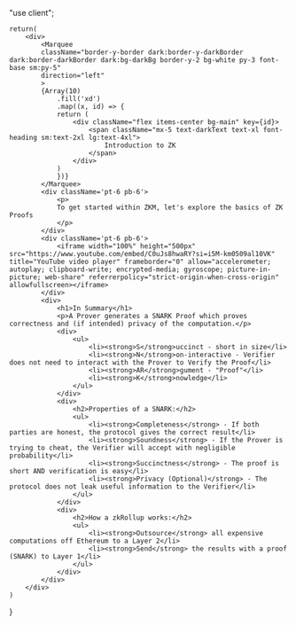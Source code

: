"use client";


    return(
        <div>
            <Marquee
            className="border-y-border dark:border-y-darkBorder dark:border-darkBorder dark:bg-darkBg border-y-2 bg-white py-3 font-base sm:py-5"
            direction="left"
            >
            {Array(10)
                .fill('xd')
                .map((x, id) => {
                return (
                    <div className="flex items-center bg-main" key={id}>
                        <span className="mx-5 text-darkText text-xl font-heading sm:text-2xl lg:text-4xl">
                            Introduction to ZK
                        </span>
                    </div>
                )
                })}
            </Marquee>
            <div className='pt-6 pb-6'>
                <p>
                To get started within ZKM, let's explore the basics of ZK Proofs
                </p>
            </div>
            <div className='pt-6 pb-6'>
                <iframe width="100%" height="500px" src="https://www.youtube.com/embed/C0uJs8hwaRY?si=i5M-km0509al10VK" title="YouTube video player" frameborder="0" allow="accelerometer; autoplay; clipboard-write; encrypted-media; gyroscope; picture-in-picture; web-share" referrerpolicy="strict-origin-when-cross-origin" allowfullscreen></iframe>
            </div>
            <div>
                <h1>In Summary</h1>
                <p>A Prover generates a SNARK Proof which proves correctness and (if intended) privacy of the computation.</p>
                <div>
                    <ul>
                        <li><strong>S</strong>uccinct - short in size</li>
                        <li><strong>N</strong>on-interactive - Verifier does not need to interact with the Prover to Verify the Proof</li>
                        <li><strong>AR</strong>gument - "Proof"</li>
                        <li><strong>K</strong>nowledge</li>
                    </ul>
                </div>
                <div>
                    <h2>Properties of a SNARK:</h2>
                    <ul>
                        <li><strong>Completeness</strong> - If both parties are honest, the protocol gives the correct result</li>
                        <li><strong>Soundness</strong> - If the Prover is trying to cheat, the Verifier will accept with negligible probability</li>
                        <li><strong>Succinctness</strong> - The proof is short AND verification is easy</li>
                        <li><strong>Privacy (Optional)</strong> - The protocol does not leak useful information to the Verifier</li>
                    </ul>
                </div>
                <div>
                    <h2>How a zkRollup works:</h2>
                    <ul>
                        <li><strong>Outsource</strong> all expensive computations off Ethereum to a Layer 2</li>
                        <li><strong>Send</strong> the results with a proof (SNARK) to Layer 1</li>
                    </ul>
                </div>
            </div>
        </div>
    )
}
